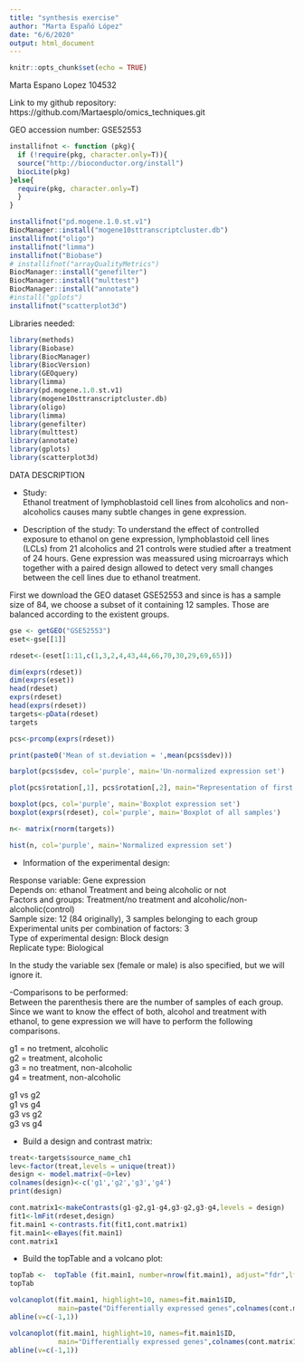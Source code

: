 ```yaml
---
title: "synthesis exercise"
author: "Marta Españó López"
date: "6/6/2020"
output: html_document
---
```


```r
knitr::opts_chunk$set(echo = TRUE)
```


Marta Espano Lopez
104532


Link to my github repository:
https://github.com/Martaesplo/omics_techniques.git


GEO accession number: GSE52553


```r
installifnot <- function (pkg){
  if (!require(pkg, character.only=T)){
  source("http://bioconductor.org/install")
  biocLite(pkg)
}else{
  require(pkg, character.only=T)
  }
}

installifnot("pd.mogene.1.0.st.v1")
BiocManager::install("mogene10sttranscriptcluster.db")
installifnot("oligo")
installifnot("limma")
installifnot("Biobase")
# installifnot("arrayQualityMetrics")
BiocManager::install("genefilter")
BiocManager::install("multtest")
BiocManager::install("annotate")
#install("gplots")
installifnot("scatterplot3d")
```

Libraries needed:

```r
library(methods)
library(Biobase)
library(BiocManager)
library(BiocVersion)
library(GEOquery)
library(limma)
library(pd.mogene.1.0.st.v1)
library(mogene10sttranscriptcluster.db)
library(oligo)
library(limma)
library(genefilter)
library(multtest)
library(annotate)
library(gplots)
library(scatterplot3d)
```


DATA DESCRIPTION

- Study: 	
Ethanol treatment of lymphoblastoid cell lines from alcoholics and non-alcoholics causes many subtle changes in gene expression.

- Description of the study: 
To understand the effect of controlled exposure to ethanol on gene expression, lymphoblastoid cell lines (LCLs) from 21 alcoholics and 21 controls were studied after a treatment of 24 hours. Gene expression was meassured using microarrays which together with a paired design allowed to detect very small changes between the cell lines due to ethanol treatment.


First we download the GEO dataset GSE52553 and since is has a sample size of 84, we choose a subset of it containing 12 samples. Those are balanced according to the existent groups.


```r
gse <- getGEO("GSE52553")
eset<-gse[[1]]

rdeset<-(eset[1:11,c(1,3,2,4,43,44,66,70,30,29,69,65)])

dim(exprs(rdeset))
dim(exprs(eset))
head(rdeset)
exprs(rdeset)
head(exprs(rdeset))
targets<-pData(rdeset)
targets
```


```r
pcs<-prcomp(exprs(rdeset))

print(paste0('Mean of st.deviation = ',mean(pcs$sdev)))

barplot(pcs$sdev, col='purple', main='Un-normalized expression set')

plot(pcs$rotation[,1], pcs$rotation[,2], main="Representation of first two principal components", col='purple')

boxplot(pcs, col='purple', main='Boxplot expression set')
boxplot(exprs(rdeset), col='purple', main='Boxplot of all samples')

n<- matrix(rnorm(targets))

hist(n, col='purple', main='Normalized expression set')


```



- Information of the experimental design:

Response variable: Gene expression  
Depends on: ethanol Treatment and being alcoholic or not  
Factors and groups: Treatment/no treatment and alcoholic/non-alcoholic(control)  
Sample size: 12 (84 originally), 3 samples belonging to each group  
Experimental units per combination of factors: 3  
Type of experimental design: Block design  
Replicate type: Biological  

In the study the variable sex (female or male) is also specified, but we will ignore it.  


-Comparisons to be performed:  
Between the parenthesis there are the number of samples of each group.
Since we want to know the effect of both, alcohol and treatment with ethanol, to gene expression we will have to perform the following comparisons.

g1 = no tretment, alcoholic  
g2 = treatment, alcoholic  
g3 = no treatment, non-alcoholic  
g4 = treatment, non-alcoholic  

g1 vs g2  
g1 vs g4  
g3 vs g2  
g3 vs g4  



- Build a design and contrast matrix:

```r
treat<-targets$source_name_ch1
lev<-factor(treat,levels = unique(treat))
design <- model.matrix(~0+lev)
colnames(design)<-c('g1','g2','g3','g4')
print(design)
```

```r
cont.matrix1<-makeContrasts(g1-g2,g1-g4,g3-g2,g3-g4,levels = design)
fit1<-lmFit(rdeset,design)
fit.main1 <-contrasts.fit(fit1,cont.matrix1)
fit.main1<-eBayes(fit.main1)
cont.matrix1

```


- Build the topTable and a volcano plot:

```r
topTab <-  topTable (fit.main1, number=nrow(fit.main1), adjust="fdr",lfc=abs(3))
topTab

volcanoplot(fit.main1, highlight=10, names=fit.main1$ID, 
            main=paste("Differentially expressed genes",colnames(cont.matrix1), sep="\n"))
abline(v=c(-1,1))

volcanoplot(fit.main1, highlight=10, names=fit.main1$ID, 
            main="Differentially expressed genes",colnames(cont.matrix1))
abline(v=c(-1,1))

```




